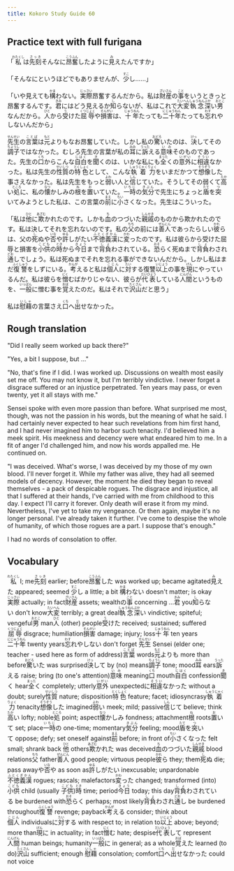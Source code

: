 ```yaml
---
title: Kokoro Study Guide 60
---
```


## Practice text with full furigana

<p>
「<ruby><rb>私</rb><rt>わたくし</rt></ruby>は<ruby><rb>先刻</rb><rt>さっき</rt></ruby>そんなに<ruby><rb>昂奮</rb><rt>こうふん</rt></ruby>したように<ruby><rb>見</rb><rt>み</rt></ruby>えたんですか」
</p>

<p>
「そんなにというほどでもありませんが、<ruby><rb>少</rb><rt>すこ</rt></ruby>し……」
</p>

<p>
「いや見えても<ruby><rb>構</rb><rt>かま</rt></ruby>わない。<ruby><rb>実際</rb><rt>じっさい</rt></ruby>昂奮するんだから。私は<ruby><rb>財産</rb><rt>ざいさん</rt></ruby>の<ruby><rb>事</rb><rt>こと</rt></ruby>をいうときっと昂奮するんです。<ruby><rb>君</rb><rt>きみ</rt></ruby>にはどう見えるか<ruby><rb>知</rb><rt>し</rt></ruby>らないが、私はこれで<ruby><rb>大変</rb><rt>たいへん</rt></ruby><ruby><rb>執念</rb><rt>しゅうねん</rt></ruby><ruby><rb>深</rb><rt>ぶか</rt></ruby>い<ruby><rb>男</rb><rt>おとこ</rt></ruby>なんだから。<ruby><rb>人</rb><rt>ひと</rt></ruby>から<ruby><rb>受</rb><rt>う</rt></ruby>けた<ruby><rb>屈辱</rb><rt>くつじょく</rt></ruby>や<ruby><rb>損害</rb><rt>そんがい</rt></ruby>は、<ruby><rb>十年</rb><rt>じゅうねん</rt></ruby>たっても<ruby><rb>二十年</rb><rt>にじゅうねん</rt></ruby>たっても<ruby><rb>忘</rb><rt>わす</rt></ruby>れやしないんだから」
</p>

<p>
<ruby><rb>先生</rb><rt>せんせい</rt></ruby>の<ruby><rb>言葉</rb><rt>ことば</rt></ruby>は<ruby><rb>元</rb><rt>もと</rt></ruby>よりもなお昂奮していた。しかし私の<ruby><rb>驚</rb><rt>おどろ</rt></ruby>いたのは、<ruby><rb>決</rb><rt>けっ</rt></ruby>してその<ruby><rb>調子</rb><rt>ちょうし</rt></ruby>ではなかった。むしろ先生の言葉が私の<ruby><rb>耳</rb><rt>みみ</rt></ruby>に<ruby><rb>訴</rb><rt>うった</rt></ruby>える<ruby><rb>意味</rb><rt>いみ</rt></ruby>そのものであった。先生の<ruby><rb>口</rb><rt>くち</rt></ruby>からこんな<ruby><rb>自白</rb><rt>じはく</rt></ruby>を<ruby><rb>聞</rb><rt>き</rt></ruby>くのは、いかな私にも<ruby><rb>全</rb><rt>まった</rt></ruby>くの<ruby><rb>意外</rb><rt>いがい</rt></ruby>に<ruby><rb>相違</rb><rt>そうい</rt></ruby>なかった。私は先生の<ruby><rb>性質</rb><rt>せいしつ</rt></ruby>の<ruby><rb>特色</rb><rt>とくしょく</rt></ruby>として、こんな<ruby><rb>執着力</rb><rt>しゅうじゃくりょく</rt></ruby>をいまだかつて<ruby><rb>想像</rb><rt>そうぞう</rt></ruby>した事さえなかった。私は先生をもっと<ruby><rb>弱</rb><rt>よわ</rt></ruby>い人と<ruby><rb>信</rb><rt>しん</rt></ruby>じていた。そうしてその弱くて<ruby><rb>高</rb><rt>たか</rt></ruby>い<ruby><rb>処</rb><rt>ところ</rt></ruby>に、私の<ruby><rb>懐</rb><rt>なつ</rt></ruby>かしみの<ruby><rb>根</rb><rt>ね</rt></ruby>を<ruby><rb>置</rb><rt>お</rt></ruby>いていた。<ruby><rb>一時</rb><rt>いちじ</rt></ruby>の<ruby><rb>気分</rb><rt>きぶん</rt></ruby>で先生にちょっと<ruby><rb>盾</rb><rt>たて</rt></ruby>を<ruby><rb>突</rb><rt>つ</rt></ruby>いてみようとした私は、この言葉の<ruby><rb>前</rb><rt>まえ</rt></ruby>に<ruby><rb>小</rb><rt>ちい</rt></ruby>さくなった。先生はこういった。
</p>

<p>
「私は<ruby><rb>他</rb><rt>ひと</rt></ruby>に<ruby><rb>欺</rb><rt>あざむ</rt></ruby>かれたのです。しかも<ruby><rb>血</rb><rt>ち</rt></ruby>のつづいた<ruby><rb>親戚</rb><rt>しんせき</rt></ruby>のものから欺かれたのです。私は決してそれを忘れないのです。私の<ruby><rb>父</rb><rt>ちち</rt></ruby>の前には<ruby><rb>善人</rb><rt>ぜんにん</rt></ruby>であったらしい<ruby><rb>彼</rb><rt>かれ</rt></ruby>らは、父の<ruby><rb>死</rb><rt>し</rt></ruby>ぬや<ruby><rb>否</rb><rt>いな</rt></ruby>や<ruby><rb>許</rb><rt>ゆる</rt></ruby>しがたい<ruby><rb>不徳義漢</rb><rt>ふとくぎかん</rt></ruby>に<ruby><rb>変</rb><rt>かわ</rt></ruby>ったのです。私は彼らから受けた屈辱と損害を<ruby><rb>小供</rb><rt>こども</rt></ruby>の<ruby><rb>時</rb><rt>とき</rt></ruby>から<ruby><rb>今日</rb><rt>きょう</rt></ruby>まで<ruby><rb>背負</rb><rt>しょ</rt></ruby>わされている。<ruby><rb>恐</rb><rt>おそ</rt></ruby>らく死ぬまで<ruby><rb>背負</rb><rt>しょ</rt></ruby>わされ<ruby><rb>通</rb><rt>どお</rt></ruby>しでしょう。私は死ぬまでそれを忘れる事ができないんだから。しかし私はまだ<ruby><rb>復讐</rb><rt>ふくしゅう</rt></ruby>をしずにいる。<ruby><rb>考</rb><rt>かんが</rt></ruby>えると私は<ruby><rb>個人</rb><rt>こじん</rt></ruby>に<ruby><rb>対</rb><rt>たい</rt></ruby>する復讐<ruby><rb>以上</rb><rt>いじょう</rt></ruby>の事を<ruby><rb>現</rb><rt>げん</rt></ruby>にやっているんだ。私は彼らを<ruby><rb>憎</rb><rt>にく</rt></ruby>むばかりじゃない、彼らが<ruby><rb>代表</rb><rt>だいひょう</rt></ruby>している<ruby><rb>人間</rb><rt>にんげん</rt></ruby>というものを、<ruby><rb>一般</rb><rt>いっぱん</rt></ruby>に憎む事を<ruby><rb>覚</rb><rt>おぼ</rt></ruby>えたのだ。私はそれで<ruby><rb>沢山</rb><rt>たくさん</rt></ruby>だと思う」
</p>

<p>
私は<ruby><rb>慰藉</rb><rt>いしゃ</rt></ruby>の言葉さえ<ruby><rb>口</rb><rt>くち</rt></ruby>へ<ruby><rb>出</rb><rt>だ</rt></ruby>せなかった。
</p>


## Rough translation

"Did I really seem worked up back there?"

"Yes, a bit I suppose, but ..."

"No, that's fine if I did. I was worked up. Discussions on wealth most easily set me off. You may not know it, but I'm terribly vindictive. I never forget a disgrace suffered or an injustice perpetrated. Ten years may pass, or even twenty, yet it all stays with me."

Sensei spoke with even more passion than before. What surprised me most, though, was not the passion in his words, but the meaning of what he said. I had certainly never expected to hear such revelations from him first hand, and I had never imagined him to harbor such tenacity. I'd believed him a meek spirit. His meekness and decency were what endeared him to me. In a fit of anger I'd challenged him, and now his words appalled me. He continued on.

"I was deceived. What's worse, I was deceived by my those of my own blood. I'll never forget it. While my father was alive, they had all seemed models of decency. However, the moment he died they began to reveal themselves - a pack of despicable rogues. The disgrace and injustice, all that I suffered at their hands, I've carried with me from childhood to this day. I expect I'll carry it forever. Only death will erase it from my mind. Nevertheless, I've yet to take my vengeance. Or then again, maybe it's no longer personal. I've already taken it further. I've come to despise the whole of humanity, of which those rogues are a part. I suppose that's enough."

I had no words of consolation to offer.   


## Vocabulary

<p>
<span class="vocabstudy"><ruby><rb>私</rb><rt>わたくし</rt></ruby>&nbsp;I; me</span><span class="vocabstudy"><ruby><rb>先刻</rb><rt>さっき</rt></ruby>&nbsp;earlier; before</span><span class="vocabstudy"><ruby><rb>昂奮</rb><rt>こうふん</rt></ruby>した&nbsp;was worked up; became agitated</span><span class="vocabstudy"><ruby><rb>見</rb><rt>み</rt></ruby>えた&nbsp;appeared; seemed</span>
<span class="vocabstudy"><ruby><rb>少</rb><rt>すこ</rt></ruby>し&nbsp;a little; a bit</span>
<span class="vocabstudy"><ruby><rb>構</rb><rt>かま</rt></ruby>わない&nbsp;doesn't matter; is okay</span><span class="vocabstudy"><ruby><rb>実際</rb><rt>じっさい</rt></ruby>&nbsp;actually; in fact</span><span class="vocabstudy"><ruby><rb>財産</rb><rt>ざいさん</rt></ruby>&nbsp;assets; wealth</span><span class="vocabstudy">の<ruby><rb>事</rb><rt>こと</rt></ruby>&nbsp;concerning ...</span><span class="vocabstudy"><ruby><rb>君</rb><rt>きみ</rt></ruby>&nbsp;you</span><span class="vocabstudy"><ruby><rb>知</rb><rt>し</rt></ruby>らない&nbsp;don't know</span><span class="vocabstudy"><ruby><rb>大変</rb><rt>たいへん</rt></ruby>&nbsp;terribly; a great deal</span><span class="vocabstudy"><ruby><rb>執念</rb><rt>しゅうねん</rt></ruby><ruby><rb>深</rb><rt>ぶか</rt></ruby>い&nbsp;vindictive; spiteful; vengeful</span><span class="vocabstudy"><ruby><rb>男</rb><rt>おとこ</rt></ruby>&nbsp;man</span><span class="vocabstudy"><ruby><rb>人</rb><rt>ひと</rt></ruby>&nbsp;(other) people</span><span class="vocabstudy"><ruby><rb>受</rb><rt>う</rt></ruby>けた&nbsp;received; sustained; suffered</span><span class="vocabstudy"><ruby><rb>屈辱</rb><rt>くつじょく</rt></ruby>&nbsp;disgrace; humiliation</span><span class="vocabstudy"><ruby><rb>損害</rb><rt>そんがい</rt></ruby>&nbsp;damage; injury; loss</span><span class="vocabstudy"><ruby><rb>十年</rb><rt>じゅうねん</rt></ruby>&nbsp;ten years</span><span class="vocabstudy"><ruby><rb>二十年</rb><rt>にじゅうねん</rt></ruby>&nbsp;twenty years</span><span class="vocabstudy"><ruby><rb>忘</rb><rt>わす</rt></ruby>れやしない&nbsp;don't forget</span>
<span class="vocabstudy"><ruby><rb>先生</rb><rt>せんせい</rt></ruby>&nbsp;Sensei (elder one; teacher - used here as form of address)</span><span class="vocabstudy"><ruby><rb>言葉</rb><rt>ことば</rt></ruby>&nbsp;words</span><span class="vocabstudy"><ruby><rb>元</rb><rt>もと</rt></ruby>よりも&nbsp;more than before</span><span class="vocabstudy"><ruby><rb>驚</rb><rt>おどろ</rt></ruby>いた&nbsp;was surprised</span><span class="vocabstudy"><ruby><rb>決</rb><rt>けっ</rt></ruby>して&nbsp;by (no) means</span><span class="vocabstudy"><ruby><rb>調子</rb><rt>ちょうし</rt></ruby>&nbsp;tone; mood</span><span class="vocabstudy"><ruby><rb>耳</rb><rt>みみ</rt></ruby>&nbsp;ears</span><span class="vocabstudy"><ruby><rb>訴</rb><rt>うった</rt></ruby>える&nbsp;raise; bring (to one's attention)</span><span class="vocabstudy"><ruby><rb>意味</rb><rt>いみ</rt></ruby>&nbsp;meaning</span><span class="vocabstudy"><ruby><rb>口</rb><rt>くち</rt></ruby>&nbsp;mouth</span><span class="vocabstudy"><ruby><rb>自白</rb><rt>じはく</rt></ruby>&nbsp;confession</span><span class="vocabstudy"><ruby><rb>聞</rb><rt>き</rt></ruby>く&nbsp;hear</span><span class="vocabstudy"><ruby><rb>全</rb><rt>まった</rt></ruby>く&nbsp;completely; utterly</span><span class="vocabstudy"><ruby><rb>意外</rb><rt>いがい</rt></ruby>&nbsp;unexpected</span><span class="vocabstudy">に<ruby><rb>相違</rb><rt>そうい</rt></ruby>なかった&nbsp;without a doubt; surely</span><span class="vocabstudy"><ruby><rb>性質</rb><rt>せいしつ</rt></ruby>&nbsp;nature; disposition</span><span class="vocabstudy"><ruby><rb>特色</rb><rt>とくしょく</rt></ruby>&nbsp;feature; facet; idiosyncrasy</span><span class="vocabstudy"><ruby><rb>執着力</rb><rt>しゅうじゃくりょく</rt></ruby>&nbsp;tenacity</span><span class="vocabstudy"><ruby><rb>想像</rb><rt>そうぞう</rt></ruby>した&nbsp;imagined</span><span class="vocabstudy"><ruby><rb>弱</rb><rt>よわ</rt></ruby>い&nbsp;meek; mild; passive</span><span class="vocabstudy"><ruby><rb>信</rb><rt>しん</rt></ruby>じて&nbsp;believe; think</span><span class="vocabstudy"><ruby><rb>高</rb><rt>たか</rt></ruby>い&nbsp;lofty; noble</span><span class="vocabstudy"><ruby><rb>処</rb><rt>ところ</rt></ruby>&nbsp;point; aspect</span><span class="vocabstudy"><ruby><rb>懐</rb><rt>なつ</rt></ruby>かしみ&nbsp;fondness; attachment</span><span class="vocabstudy"><ruby><rb>根</rb><rt>ね</rt></ruby>&nbsp;roots</span><span class="vocabstudy"><ruby><rb>置</rb><rt>お</rt></ruby>いて&nbsp;set; place</span><span class="vocabstudy"><ruby><rb>一時</rb><rt>いちじ</rt></ruby>の&nbsp;one-time; momentary</span><span class="vocabstudy"><ruby><rb>気分</rb><rt>きぶん</rt></ruby>&nbsp;feeling; mood</span><span class="vocabstudy"><ruby><rb>盾</rb><rt>たて</rt></ruby>を<ruby><rb>突</rb><rt>つ</rt></ruby>いて&nbsp;oppose; defy; set oneself against</span><span class="vocabstudy"><ruby><rb>前</rb><rt>まえ</rt></ruby>&nbsp;before; in front of</span><span class="vocabstudy"><ruby><rb>小</rb><rt>ちい</rt></ruby>さくなった&nbsp;felt small; shrank back</span>
<span class="vocabstudy"><ruby><rb>他</rb><rt>ひと</rt></ruby>&nbsp;others</span><span class="vocabstudy"><ruby><rb>欺</rb><rt>あざむ</rt></ruby>かれた&nbsp;was deceived</span><span class="vocabstudy"><ruby><rb>血</rb><rt>ち</rt></ruby>のつづいた<ruby><rb>親戚</rb><rt>しんせき</rt></ruby>&nbsp;blood relations</span><span class="vocabstudy"><ruby><rb>父</rb><rt>ちち</rt></ruby>&nbsp;father</span><span class="vocabstudy"><ruby><rb>善人</rb><rt>ぜんにん</rt></ruby>&nbsp;good people; virtuous people</span><span class="vocabstudy"><ruby><rb>彼</rb><rt>かれ</rt></ruby>ら&nbsp;they; them</span><span class="vocabstudy"><ruby><rb>死</rb><rt>し</rt></ruby>ぬ&nbsp;die; pass away</span><span class="vocabstudy">や<ruby><rb>否</rb><rt>いな</rt></ruby>や&nbsp;as soon as</span><span class="vocabstudy"><ruby><rb>許</rb><rt>ゆる</rt></ruby>しがたい&nbsp;inexcusable; unpardonable</span><span class="vocabstudy"><ruby><rb>不徳義漢</rb><rt>ふとくぎかん</rt></ruby>&nbsp;rogues; rascals; malefactors</span><span class="vocabstudy"><ruby><rb>変</rb><rt>かわ</rt></ruby>った&nbsp;changed; transformed (into)</span><span class="vocabstudy"><ruby><rb>小供</rb><rt>こども</rt></ruby>&nbsp;child (usually <ruby><rb>子供</rb><rt>こども</rt></ruby>)</span><span class="vocabstudy"><ruby><rb>時</rb><rt>とき</rt></ruby>&nbsp;time; period</span><span class="vocabstudy"><ruby><rb>今日</rb><rt>きょう</rt></ruby>&nbsp;today; this day</span><span class="vocabstudy"><ruby><rb>背負</rb><rt>しょ</rt></ruby>わされている&nbsp;be burdened with</span><span class="vocabstudy"><ruby><rb>恐</rb><rt>おそ</rt></ruby>らく&nbsp;perhaps; most likely</span><span class="vocabstudy"><ruby><rb>背負</rb><rt>しょ</rt></ruby>わされ<ruby><rb>通</rb><rt>どお</rt></ruby>し&nbsp;be burdened throughout</span><span class="vocabstudy"><ruby><rb>復讐</rb><rt>ふくしゅう</rt></ruby>&nbsp;revenge; payback</span><span class="vocabstudy"><ruby><rb>考</rb><rt>かんが</rt></ruby>える&nbsp;consider; think about</span><span class="vocabstudy"><ruby><rb>個人</rb><rt>こじん</rt></ruby>&nbsp;individuals</span><span class="vocabstudy">に<ruby><rb>対</rb><rt>たい</rt></ruby>する&nbsp;with respect to; in relation to</span><span class="vocabstudy"><ruby><rb>以上</rb><rt>いじょう</rt></ruby>&nbsp;above; beyond; more than</span><span class="vocabstudy"><ruby><rb>現</rb><rt>げん</rt></ruby>に&nbsp;in actuality; in fact</span><span class="vocabstudy"><ruby><rb>憎</rb><rt>にく</rt></ruby>む&nbsp;hate; despise</span><span class="vocabstudy"><ruby><rb>代表</rb><rt>だいひょう</rt></ruby>して&nbsp;represent</span><span class="vocabstudy"><ruby><rb>人間</rb><rt>にんげん</rt></ruby>&nbsp;human beings; humanity</span><span class="vocabstudy"><ruby><rb>一般</rb><rt>いっぱん</rt></ruby>に&nbsp;in general; as a whole</span><span class="vocabstudy"><ruby><rb>覚</rb><rt>おぼ</rt></ruby>えた&nbsp;learned (to do)</span><span class="vocabstudy"><ruby><rb>沢山</rb><rt>たくさん</rt></ruby>&nbsp;sufficient; enough</span>
<span class="vocabstudy"><ruby><rb>慰藉</rb><rt>いしゃ</rt></ruby>&nbsp;consolation; comfort</span><span class="vocabstudy"><ruby><rb>口</rb><rt>くち</rt></ruby>へ<ruby><rb>出</rb><rt>だ</rt></ruby>せなかった&nbsp;could not voice</span>
</p>
